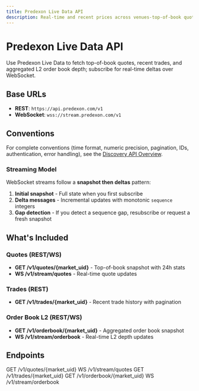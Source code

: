 ```yaml
---
title: Predexon Live Data API
description: Real-time and recent prices across venues-top-of-book quotes, prints, and order book depth with snapshot/delta streaming.
---
```


# Predexon Live Data API

Use Predexon Live Data to fetch top-of-book quotes, recent trades, and aggregated L2 order book depth; subscribe for real-time deltas over WebSocket.

## Base URLs

- **REST**: `https://api.predexon.com/v1`
- **WebSocket**: `wss://stream.predexon.com/v1`

## Conventions

For complete conventions (time format, numeric precision, pagination, IDs, authentication, error handling), see the [Discovery API Overview](/pages/discovery/overview).

### Streaming Model

WebSocket streams follow a **snapshot then deltas** pattern:

1. **Initial snapshot** - Full state when you first subscribe
2. **Delta messages** - Incremental updates with monotonic `sequence` integers
3. **Gap detection** - If you detect a sequence gap, resubscribe or request a fresh snapshot

## What's Included

### Quotes (REST/WS)
- **GET /v1/quotes/{market_uid}** - Top-of-book snapshot with 24h stats
- **WS /v1/stream/quotes** - Real-time quote updates

### Trades (REST)
- **GET /v1/trades/{market_uid}** - Recent trade history with pagination

### Order Book L2 (REST/WS)
- **GET /v1/orderbook/{market_uid}** - Aggregated order book snapshot
- **WS /v1/stream/orderbook** - Real-time L2 depth updates

## Endpoints

<CardGroup cols={2}>
  <Card title="Top-of-Book Quotes" icon="gauge-high" href="/pages/live-data/quotes">
    GET /v1/quotes/{market_uid}
  </Card>
  <Card title="Stream Quotes" icon="tower-broadcast" href="/pages/live-data/stream-quotes">
    WS /v1/stream/quotes
  </Card>
  <Card title="Recent Trades" icon="clock-rotate-left" href="/pages/live-data/trades">
    GET /v1/trades/{market_uid}
  </Card>
  <Card title="Order Book Snapshot" icon="layer-group" href="/pages/live-data/orderbook">
    GET /v1/orderbook/{market_uid}
  </Card>
  <Card title="Stream Order Book" icon="arrows-rotate" href="/pages/live-data/stream-orderbook">
    WS /v1/stream/orderbook
  </Card>
</CardGroup>
